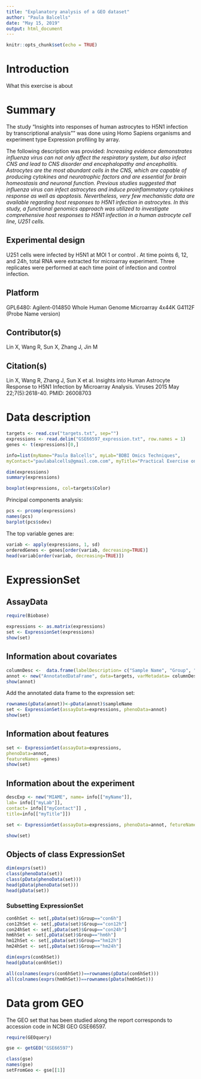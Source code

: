 ```yaml
---
title: "Explanatory analysis of a GEO dataset"
author: "Paula Balcells"
date: "May 15, 2019"
output: html_document
---
```


```r
knitr::opts_chunk$set(echo = TRUE)
```

# Introduction

What this exercise is about

# Summary

The study "Insights into responses of human astrocytes to H5N1 infection by transcriptional analysis""
was done using Homo Sapiens organisms and experiment type	Expression profiling by array.

The following description was provided:	
*Increasing evidence demonstrates influenza virus can not only affect the respiratory system, but also infect CNS and lead to CNS disorder and encephalopathy and encephalitis. Astrocytes are the most abundant cells in the CNS, which are capable of producing cytokines and neurotrophic factors and are essential for brain homeostasis and neuronal function. Previous studies suggested that influenza virus can infect astrocytes and induce proinflammatory cytokines response as well as apoptosis. Nevertheless, very few mechanistic data are available regarding host responses to H5N1 infection in astrocytes. In this study, a functional genomics approach was utilized to investigate comprehensive host responses to H5N1 infection in a human astrocyte cell line, U251 cells.*
 	
## Experimental design	
U251 cells were infected by H5N1 at MOI 1 or control . At time points 6, 12, and 24h, total RNA were extracted for microarray experiment. Three replicates were performed at each time point of infection and control infection.
 	
## Platform
GPL6480:	Agilent-014850 Whole Human Genome Microarray 4x44K G4112F (Probe Name version)
 	
## Contributor(s)	
Lin X, Wang R, Sun X, Zhang J, Jin M

## Citation(s)	
Lin X, Wang R, Zhang J, Sun X et al. Insights into Human Astrocyte Response to H5N1 Infection by Microarray Analysis. Viruses 2015 May 22;7(5):2618-40. PMID: 26008703

# Data description

```r
targets <- read.csv("targets.txt", sep="")
expressions <- read.delim("GSE66597_expression.txt", row.names = 1)
genes <- t(expressions)[0,]
```

```r
info=list(myName="Paula Balcells", myLab="BDBI Omics Techniques",
myContact="paulabalcells@gmail.com.com", myTitle="Practical Exercise on ExpressionSets")
```

```r
dim(expressions)
summary(expressions)
```

```r
boxplot(expressions, col=targets$Color)
```

Principal components analysis:

```r
pcs <- prcomp(expressions)
names(pcs)
barplot(pcs$sdev)
```

The top variable genes are:

```r
variab <- apply(expressions, 1, sd)
orderedGenes <- genes[order(variab, decreasing=TRUE)]
head(variab[order(variab, decreasing=TRUE)])
```

# ExpressionSet

## AssayData

```r
require(Biobase)
```

```r
expressions <- as.matrix(expressions)
set <- ExpressionSet(expressions)
show(set)
```

## Information about covariates
```r
columnDesc <-  data.frame(labelDescription= c("Sample Name", "Group", "Replicate", "Color"))
annot <- new("AnnotatedDataFrame", data=targets, varMetadata= columnDesc)
show(annot)
```

Add the annotated data frame to the expression set:

```r
rownames(pData(annot))<-pData(annot)$sampleName
set <- ExpressionSet(assayData=expressions, phenoData=annot)
show(set)
```

## Information about features
```r
set <- ExpressionSet(assayData=expressions,
phenoData=annot,
featureNames =genes)
show(set)
```

## Information about the experiment

```r
descExp <- new("MIAME", name= info[["myName"]],
lab= info[["myLab"]],
contact= info[["myContact"]] ,
title=info[["myTitle"]])

set <- ExpressionSet(assayData=expressions, phenoData=annot, fetureNames=genes, experimentData=descExp)

show(set)
```

## Objects of class ExpressionSet

```r
dim(exprs(set))
class(phenoData(set))
class(pData(phenoData(set)))
head(pData(phenoData(set)))
head(pData(set))
```

### Subsetting ExpressionSet

```r
con6hSet <- set[,pData(set)$Group=="con6h"]
con12hSet <- set[,pData(set)$Group=="con12h"]
con24hSet <- set[,pData(set)$Group=="con24h"]
hm6hSet <- set[,pData(set)$Group=="hm6h"]
hm12hSet <- set[,pData(set)$Group=="hm12h"]
hm24hSet <- set[,pData(set)$Group=="hm24h"]

dim(exprs(con6hSet))
head(pData(con6hSet))

all(colnames(exprs(con6hSet))==rownames(pData(con6hSet)))
all(colnames(exprs(hm6hSet))==rownames(pData(hm6hSet)))
```

# Data grom GEO

The GEO set that has been studied along the report corresponds to accession code in NCBI GEO GSE66597.

```r
require(GEOquery)
```

```r
gse <- getGEO("GSE66597")
```

```r
class(gse)
names(gse)
setFromGeo <- gse[[1]]
```

